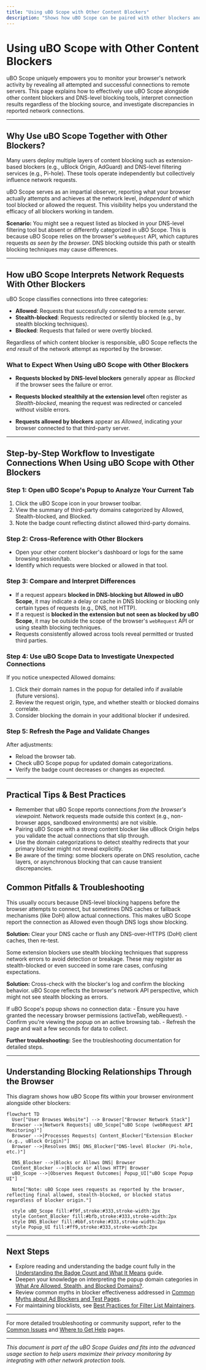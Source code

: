 ```yaml
---
title: "Using uBO Scope with Other Content Blockers"
description: "Shows how uBO Scope can be paired with other blockers and DNS-level tools, how to interpret results regardless of what’s blocking requests, and how to investigate discrepancies in reported network activity."
---
```


# Using uBO Scope with Other Content Blockers

uBO Scope uniquely empowers you to monitor your browser's network activity by revealing all attempted and successful connections to remote servers. This page explains how to effectively use uBO Scope alongside other content blockers and DNS-level blocking tools, interpret connection results regardless of the blocking source, and investigate discrepancies in reported network connections.

---

## Why Use uBO Scope Together with Other Blockers?

Many users deploy multiple layers of content blocking such as extension-based blockers (e.g., uBlock Origin, AdGuard) and DNS-level filtering services (e.g., Pi-hole). These tools operate independently but collectively influence network requests.

uBO Scope serves as an impartial observer, reporting what your browser actually attempts and achieves at the network level, _independent_ of which tool blocked or allowed the request. This visibility helps you understand the efficacy of all blockers working in tandem.

**Scenario:** You might see a request listed as blocked in your DNS-level filtering tool but absent or differently categorized in uBO Scope. This is because uBO Scope relies on the browser's `webRequest` API, which captures requests _as seen by the browser_. DNS blocking outside this path or stealth blocking techniques may cause differences.

---

## How uBO Scope Interprets Network Requests With Other Blockers

uBO Scope classifies connections into three categories:

- **Allowed**: Requests that successfully connected to a remote server.
- **Stealth-blocked**: Requests redirected or silently blocked (e.g., by stealth blocking techniques).
- **Blocked**: Requests that failed or were overtly blocked.

Regardless of which content blocker is responsible, uBO Scope reflects the _end result_ of the network attempt as reported by the browser.


### What to Expect When Using uBO Scope with Other Blockers

- **Requests blocked by DNS-level blockers** generally appear as _Blocked_ if the browser sees the failure or error.
  
- **Requests blocked stealthily at the extension level** often register as _Stealth-blocked_, meaning the request was redirected or canceled without visible errors.
  
- **Requests allowed by blockers** appear as _Allowed_, indicating your browser connected to that third-party server.

---

## Step-by-Step Workflow to Investigate Connections When Using uBO Scope with Other Blockers

### Step 1: Open uBO Scope's Popup to Analyze Your Current Tab

1. Click the uBO Scope icon in your browser toolbar.
2. View the summary of third-party domains categorized by Allowed, Stealth-blocked, and Blocked.
3. Note the badge count reflecting distinct allowed third-party domains.


### Step 2: Cross-Reference with Other Blockers

- Open your other content blocker's dashboard or logs for the same browsing session/tab.
- Identify which requests were blocked or allowed in that tool.


### Step 3: Compare and Interpret Differences

- If a request appears **blocked in DNS-blocking but Allowed in uBO Scope**, it may indicate a delay or cache in DNS blocking or blocking only certain types of requests (e.g., DNS, not HTTP).
- If a request is **blocked in the extension but not seen as blocked by uBO Scope**, it may be outside the scope of the browser's `webRequest` API or using stealth blocking techniques.
- Requests consistently allowed across tools reveal permitted or trusted third parties.


### Step 4: Use uBO Scope Data to Investigate Unexpected Connections

If you notice unexpected Allowed domains:

1. Click their domain names in the popup for detailed info if available (future versions).
2. Review the request origin, type, and whether stealth or blocked domains correlate.
3. Consider blocking the domain in your additional blocker if undesired.


### Step 5: Refresh the Page and Validate Changes

After adjustments:

- Reload the browser tab.
- Check uBO Scope popup for updated domain categorizations.
- Verify the badge count decreases or changes as expected.

---

## Practical Tips & Best Practices

- Remember that uBO Scope reports connections _from the browser's viewpoint_. Network requests made outside this context (e.g., non-browser apps, sandboxed environments) are not visible.
- Pairing uBO Scope with a strong content blocker like uBlock Origin helps you validate the actual connections that slip through.
- Use the domain categorizations to detect stealthy redirects that your primary blocker might not reveal explicitly.
- Be aware of the timing: some blockers operate on DNS resolution, cache layers, or asynchronous blocking that can cause transient discrepancies.


## Common Pitfalls & Troubleshooting

<AccordionGroup title="Troubleshooting Common Discrepancies When Using Multiple Blockers">
<Accordion title="Discrepancy: DNS Blocker Shows Block, uBO Scope Shows Allowed">
This usually occurs because DNS-level blocking happens before the browser attempts to connect, but sometimes DNS caches or fallback mechanisms (like DoH) allow actual connections. This makes uBO Scope report the connection as Allowed even though DNS logs show blocking.

<b>Solution:</b> Clear your DNS cache or flush any DNS-over-HTTPS (DoH) client caches, then re-test.
</Accordion>

<Accordion title="Discrepancy: Extension Blocker Shows Block, but uBO Scope Shows 'Allowed' or No Block">
Some extension blockers use stealth blocking techniques that suppress network errors to avoid detection or breakage. These may register as stealth-blocked or even succeed in some rare cases, confusing expectations.

<b>Solution:</b> Cross-check with the blocker's log and confirm the blocking behavior. uBO Scope reflects the browser's network API perspective, which might not see stealth blocking as errors.
</Accordion>

<Accordion title="uBO Scope Shows No Data / Empty Popup">
If uBO Scope's popup shows no connection data:
- Ensure you have granted the necessary browser permissions (activeTab, webRequest).
- Confirm you're viewing the popup on an active browsing tab.
- Refresh the page and wait a few seconds for data to collect.

<b>Further troubleshooting:</b> See the troubleshooting documentation for detailed steps.
</Accordion>
</AccordionGroup>

---

## Understanding Blocking Relationships Through the Browser

This diagram shows how uBO Scope fits within your browser environment alongside other blockers:

```mermaid
flowchart TD
  User["User Browses Website"] --> Browser["Browser Network Stack"]
  Browser -->|Network Requests| uBO_Scope["uBO Scope (webRequest API Monitoring)"]
  Browser -->|Processes Requests| Content_Blocker["Extension Blocker (e.g., uBlock Origin)"]
  Browser -->|Resolves DNS| DNS_Blocker["DNS-level Blocker (Pi-hole, etc.)"]

  DNS_Blocker -->|Blocks or Allows DNS| Browser
  Content_Blocker -->|Blocks or Allows HTTP| Browser
  uBO_Scope -->|Observes Request Outcomes| Popup_UI["uBO Scope Popup UI"]

  Note["Note: uBO Scope sees requests as reported by the browser, reflecting final allowed, stealth-blocked, or blocked status regardless of blocker origin."]

  style uBO_Scope fill:#f9f,stroke:#333,stroke-width:2px
  style Content_Blocker fill:#bfb,stroke:#333,stroke-width:2px
  style DNS_Blocker fill:#bbf,stroke:#333,stroke-width:2px
  style Popup_UI fill:#ff9,stroke:#333,stroke-width:2px
```

---

## Next Steps

- Explore reading and understanding the badge count fully in the [Understanding the Badge Count and What It Means](https://your-docs-domain/guides/interpreting-results/reading-badge) guide.
- Deepen your knowledge on interpreting the popup domain categories in [What Are Allowed, Stealth, and Blocked Domains?](https://your-docs-domain/guides/interpreting-results/popup-domain-categories).
- Review common myths in blocker effectiveness addressed in [Common Myths about Ad Blockers and Test Pages](https://your-docs-domain/guides/interpreting-results/debunking-myths).
- For maintaining blocklists, see [Best Practices for Filter List Maintainers](https://your-docs-domain/guides/advanced-usage/filter-maintenance-guide).

---

For more detailed troubleshooting or community support, refer to the [Common Issues](https://your-docs-domain/getting-started/troubleshooting-and-faq/common-issues) and [Where to Get Help](https://your-docs-domain/getting-started/troubleshooting-and-faq/where-to-get-help) pages.

---

_This document is part of the uBO Scope Guides and fits into the advanced usage section to help users maximize their privacy monitoring by integrating with other network protection tools._